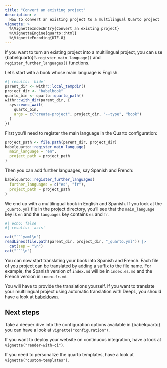 ```yaml
---
title: "Convert an existing project"
description: >
  How to convert an existing project to a multilingual Quarto project
vignette: >
  %\VignetteIndexEntry{Convert an existing project}
  %\VignetteEngine{quarto::html}
  %\VignetteEncoding{UTF-8}
---
```


If you want to turn an existing project into a multilingual project, you can use {babelquarto}'s `register_main_language()` and `register_further_languages()` functions.

Let's start with a book whose main language is English.

```r
#| results: 'hide'
parent_dir <- withr::local_tempdir()
project_dir <- "babelbook"
quarto_bin <- quarto::quarto_path()
withr::with_dir(parent_dir, {
  sys::exec_wait(
    quarto_bin,
    args = c("create-project", project_dir, "--type", "book")
  )
})
```

First you'll need to register the main language in the Quarto configuration:

```r
project_path <- file.path(parent_dir, project_dir)
babelquarto::register_main_language(
  main_language = "en",
  project_path = project_path
)
```

Then you can add further languages, say Spanish and French:

```r
babelquarto::register_further_languages(
  further_languages = c("es", "fr"),
  project_path = project_path
)
```

We end up with a multilingual book in English and Spanish. If you look at the `_quarto.yml` file in the project directory, you'll see that the `main_language` key is `en` and the `languages` key contains `es` and `fr`.

```r
#| echo: false
#| results: 'asis'

cat("```yaml\n")
readLines(file.path(parent_dir, project_dir, "_quarto.yml")) |>
  cat(sep = "\n")
cat("```\n")
```

You can now start translating your book into Spanish and French. Each file of you project can be translated by adding a suffix to the file name.
For example, the Spanish version of `index.md` will be in `index.es.md` and the French version in `index.fr.md`.

You will have to provide the translations yourself.
If you want to translate your multilingual project using automatic translation with DeepL, you should have a look at [babeldown](http://docs.ropensci.org/babeldown/articles/quarto.html).

## Next steps

Take a deeper dive into the configuration options available in {babelquarto} you can have a look at `vignette("configuration")`.

If you want to deploy your website on continuous integration, have a look at `vignette("render-with-ci")`.

If you need to personalize the quarto templates, have a look at `vignette("custom-templates")`.
